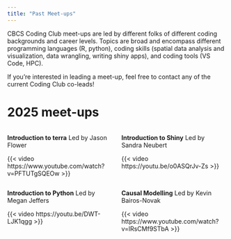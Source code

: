 ```yaml
---
title: "Past Meet-ups"
---
```


CBCS Coding Club meet-ups are led by different folks of different coding backgrounds and career levels. Topics are broad and encompass different programming languages (R, python), coding skills (spatial data analysis and visualization, data wrangling, writing shiny apps), and coding tools (VS Code, HPC). 

If you're interested in leading a meet-up, feel free to contact any of the current Coding Club co-leads!

# 2025 meet-ups

::::: columns
::: {.column width="50%" align="center"}
**Introduction to terra**
Led by Jason Flower

{{< video https://www.youtube.com/watch?v=PFTUTgSQEOw >}}
:::
::: {.column width="50%" align="center"}
**Introduction to Shiny**
Led by Sandra Neubert

{{< video https://youtu.be/o0ASQrJv-Zs >}}
:::
:::::

::::: columns
::: {.column width="50%" align="center"}
**Introduction to Python**
Led by Megan Jeffers

{{< video https://youtu.be/DWT-LJK1qgg >}}
:::
::: {.column width="50%" align="center"}
**Causal Modelling**
Led by Kevin Bairos-Novak

{{< video https://www.youtube.com/watch?v=lRsCMf9STbA >}}
:::
:::::